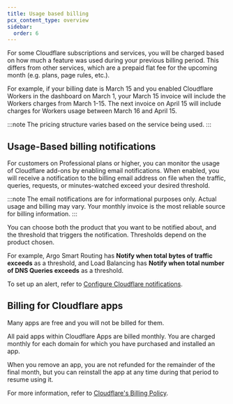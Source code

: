 ```yaml
---
title: Usage based billing
pcx_content_type: overview
sidebar:
  order: 6
---
```


For some Cloudflare subscriptions and services, you will be charged based on how much a feature was used during your previous billing period. This differs from other services, which are a prepaid flat fee for the upcoming month (e.g. plans, page rules, etc.).

For example, if your billing date is March 15 and you enabled Cloudflare Workers in the dashboard on March 1, your March 15 invoice will include the Workers charges from March 1-15. The next invoice on April 15 will include charges for Workers usage between March 16 and April 15.


:::note
The pricing structure varies based on the service being used.
:::

## Usage-Based billing notifications

For customers on Professional plans or higher, you can monitor the usage of Cloudflare add-ons by enabling email notifications. When enabled, you will receive a notification to the billing email address on file when the traffic, queries, requests, or minutes-watched exceed your desired threshold.


:::note
The email notifications are for informational purposes only. Actual usage and billing may vary. Your monthly invoice is the most reliable source for billing information.
:::

You can choose both the product that you want to be notified about, and the threshold that triggers the notification. Thresholds depend on the product chosen.

For example, Argo Smart Routing has **Notify when total bytes of traffic exceeds** as a threshold, and Load Balancing has **Notify when total number of DNS Queries exceeds** as a threshold.

To set up an alert, refer to [Configure Cloudflare notifications](/notifications/get-started/).

## Billing for Cloudflare apps

Many apps are free and you will not be billed for them.

All paid apps within Cloudflare Apps are billed monthly. You are charged monthly for each domain for which you have purchased and installed an app.

When you remove an app, you are not refunded for the remainder of the final month, but you can reinstall the app at any time during that period to resume using it.

For more information, refer to [Cloudflare's Billing Policy](/billing/billing-policy/).
